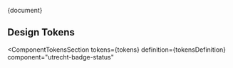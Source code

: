 <!-- @license CC0-1.0 -->


<Meta title="CSS Component/Badge/Status Badge/README" />

<Description>{document}</Description>

## Design Tokens

<ComponentTokensSection
  tokens={tokens}
  definition={tokensDefinition}
  component="utrecht-badge-status"
></ComponentTokensSection>
